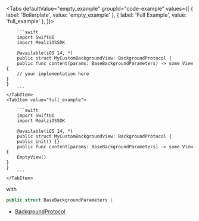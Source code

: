 
<Tabs defaultValue="empty_example" groupId="code-example"
      values={[
          { label: 'Boilerplate', value: 'empty_example' },
          { label: 'Full Example', value: 'full_example' },
      ]}>
    <TabItem value="empty_example">

        ```swift
        import SwiftUI
        import MealziOSSDK

        @available(iOS 14, *)
        public struct MyCustomBackgroundView: BackgroundProtocol {
        public func content(params: BaseBackgroundParameters) -> some View {
        // your implementation here
    }
    }
        ```
    </TabItem>
    <TabItem value="full_example">

        ```swift
        import SwiftUI
        import MealziOSSDK

        @available(iOS 14, *)
        public struct MyCustomBackgroundView: BackgroundProtocol {
        public init() {}
        public func content(params: BaseBackgroundParameters) -> some View {
        EmptyView()
    }
    }
        ```
    </TabItem>
</Tabs>

with

```swift
public struct BaseBackgroundParameters {
```

- [BackgroundProtocol](https://miamtech.github.io/MealziOSSDKRelease/documentation/mealziossdk/backgroundprotocol)